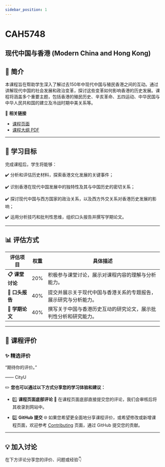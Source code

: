 ```yaml
---
sidebar_position: 1
---
```


# CAH5748
## 现代中国与香港 (Modern China and Hong Kong)

## **📘 简介**
本课程旨在帮助学生深入了解过去150年中现代中国与殖民香港之间的互动。通过讲解现代中国的社会发展和政治变革，探讨这些变革如何影响香港的历史发展。课程将涵盖多个重要主题，包括香港的殖民历史、辛亥革命、五四运动、中华民国与中华人民共和国的建立及冷战时期中美关系等。

🔗 **相关链接**
- [课程页面](https://www.cityu.edu.hk/catalogue/pg/202526/course/CAH5748.htm)
- [课程大纲 PDF](https://www.cityu.edu.hk/catalogue/pg/202526/course/CAH5748.pdf)

---

## **🎯 学习目标**

完成课程后，学生将能够：

✔️ 分析和评估历史材料，探索香港文化发展的关键事件；

✔️ 识别香港在现代中国发展中的独特性及其与中国历史的密切关系；

✔️ 探讨现代中国与西方国家的政治关系，以及西方外交关系对香港历史发展的影响；

✔️ 运用分析技巧和批判性思维，组织口头报告并撰写学期论文。

---

## **📊 评估方式**

| **评估项目**               | **权重** | **具体描述**                                                                                       |
|---------------------------|---------|---------------------------------------------------------------------------------------------------|
| **📋 课堂讨论**             | 20%     | 积极参与课堂讨论，展示对课程内容的理解与分析能力。                                                |
| **📂 口头报告**             | 40%     | 提交并展示关于现代中国与香港关系的专题报告，展示研究与分析能力。                                           |
| **📂 学期论文**             | 40%     | 撰写关于中国与香港历史互动的研究论文，展示批判性分析和研究能力。                                         |

---

## **💬 课程评价**

### ✨ **精选评价**
<div className={commentStyles.commentBox}>
    <p className={commentStyles.commentText}>
        “期待你的评价。”
    </p>
    <p className={commentStyles.commentAuthor}>—— CityU</p>
</div>

✏️ **您也可以通过以下方式分享您的学习体验和建议：**

- 1️⃣ **课程页面底部评论**
💬 在课程页面底部直接提交您的评论，我们会审核后将其收录到网站中。

- 2️⃣ **GitHub 提交**
🌐 如果您希望更全面地分享课程评价，或希望修改或新增课程页面，欢迎参考 [Contributing](/contributing) 页面，通过 GitHub 提交您的贡献。

---

## **💡 加入讨论**

在下方评论分享您的评价、问题或经验👇
<Utterances />
